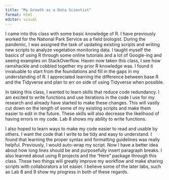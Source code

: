 ```yaml
---
title: "My Growth as a Data Scientist"
format: html
editor: visual
---
```


I came into this class with some basic knowledge of R. I have previously worked for the National Park Service as a field biologist. During the pandemic, I was assigned the task of updating existing scripts and writing new scripts to analyze vegetation monitoring data. I taught myself the basics of using R through some online tutorials and a lot of Google-ing and seeing examples on StackOverflow. Haven now taken this class, I see how ramshackle and cobbled together my prior R knowledge was. I found it invaluable to start from the foundations and fill in the gaps in my understanding of R. I appreciated learning the difference between base R and the Tidyverse and plan to err on side of using Tidyverse when possible.

In taking this class, I wanted to learn skills that reduce code redundancy. I am excited to write functions and use iterations in the code I use for my research and already have started to make these changes. This will vastly cut down on the length of some of my existing scripts and make them easier to edit in the future. These skills will also decrease the likelihood of having errors in my code. Lab 8 shows my ability to write functions.

I also hoped to learn ways to make my code easier to read and usable by others. I want the code that I write to be tidy and easy to understand. I found that learning the proper syntax and formatting guidelines was really helpful. Previously, I would auto-wrap my script. Now I have a better idea about how long lines should be and purposefully insert paragraph breaks. I also learned about using R projects and the "Here" package through this class. These two things will greatly improve my workflow and make sharing scripts with collaborators a lot easier. I believe some of the later labs, such as Lab 8 and 9 show my progress in both of these regards.
